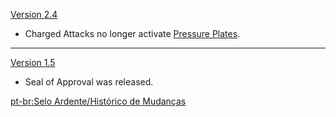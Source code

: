 {{Change History/Header}}
[[Version 2.4]]<!--Uncertain, might be prior-->
* Charged Attacks no longer activate [[Pressure Plate]]s.
----
[[Version 1.5]]
* Seal of Approval was released.
<noinclude>


[[pt-br:Selo Ardente/Histórico de Mudanças]]
</noinclude>
